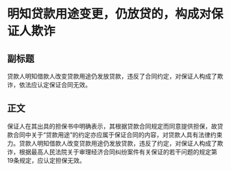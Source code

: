 # 明知贷款用途变更，仍放贷的，构成对保证人欺诈
## 副标题
贷款人明知借款人改变贷款用途仍发放贷款，违反了合同约定，对保证人构成了欺诈，依法应认定保证合同无效。
## 正文
保证人在其出具的担保书中明确表示，其根据贷款合同规定而同意提供担保，故贷款合同中关于“贷款用途”的约定亦应属于保证合同的内容，对贷款人具有法律约束力。贷款人明知借款人改变贷款用途仍发放贷款，违反了约定，对保证人构成了欺诈，根据最高人民法院关于审理经济合同纠纷案件有关保证的若干问题的规定第19条规定，应认定担保无效。